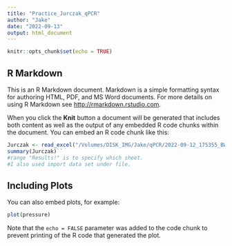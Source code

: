 ```yaml
---
title: "Practice_Jurczak_qPCR"
author: "Jake"
date: "2022-09-13"
output: html_document
---
```


```r
knitr::opts_chunk$set(echo = TRUE)
```



## R Markdown

This is an R Markdown document. Markdown is a simple formatting syntax for authoring HTML, PDF, and MS Word documents. For more details on using R Markdown see <http://rmarkdown.rstudio.com>.

When you click the **Knit** button a document will be generated that includes both content as well as the output of any embedded R code chunks within the document. You can embed an R code chunk like this:

```r
Jurczak <- read_excel("/Volumes/DISK_IMG/Jake/qPCR/2022-09-12_175355_BWAT_Gdf15.xls", range ="Results!A36:K132")
summary(Jurczak)``
#range "Results!" is to specify which sheet.
#I also used import data set under file. 
```

## Including Plots

You can also embed plots, for example:

```r
plot(pressure)
```

Note that the `echo = FALSE` parameter was added to the code chunk to prevent printing of the R code that generated the plot.
